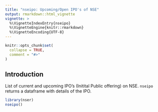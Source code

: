 ---
title: "nseipo: Upcoming/Open IPO's of NSE"
output: rmarkdown::html_vignette
vignette: >
  %\VignetteIndexEntry{nseipo}
  %\VignetteEngine{knitr::rmarkdown}
  %\VignetteEncoding{UTF-8}
---

```{r, include = FALSE}
knitr::opts_chunk$set(
  collapse = TRUE,
  comment = "#>"
)
```

## Introduction

List of current and upcoming IPO's (Initital Public offering) on NSE. `nseipo` returns a dataframe with details of the IPO. 

```{r example}
library(nser)
nseipo()
```
